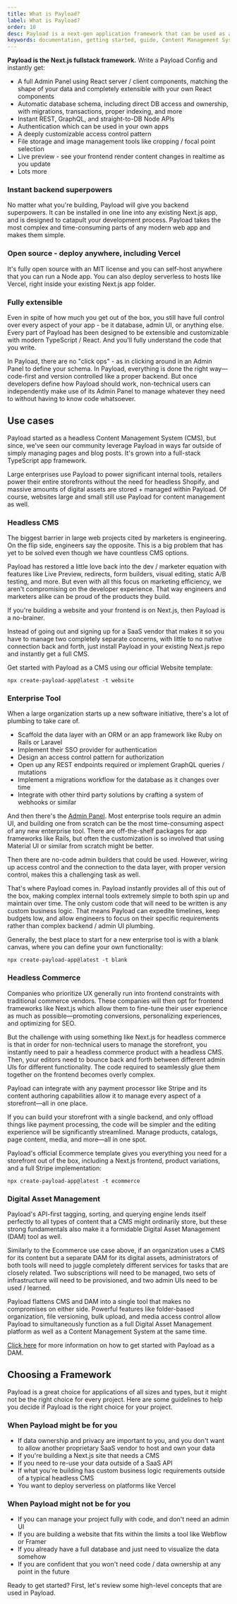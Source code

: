 ```yaml
---
title: What is Payload?
label: What is Payload?
order: 10
desc: Payload is a next-gen application framework that can be used as a Content Management System, enterprise tool framework, headless commerce platform, or digital asset management tool.
keywords: documentation, getting started, guide, Content Management System, cms, headless, javascript, node, react, express
---
```


<YouTube
  id="In_lFhzmbME"
  title="Payload Introduction - Closing the Gap Between Headless CMS and Application Frameworks"
/>

**Payload is the Next.js fullstack framework.** Write a Payload Config and instantly get:

- A full Admin Panel using React server / client components, matching the shape of your data and completely extensible with your own React components
- Automatic database schema, including direct DB access and ownership, with migrations, transactions, proper indexing, and more
- Instant REST, GraphQL, and straight-to-DB Node APIs
- Authentication which can be used in your own apps
- A deeply customizable access control pattern
- File storage and image management tools like cropping / focal point selection
- Live preview - see your frontend render content changes in realtime as you update
- Lots more

### Instant backend superpowers

No matter what you're building, Payload will give you backend superpowers. It can be installed in one line into any existing Next.js app, and is designed to catapult your development process. Payload takes the most complex and time-consuming parts of any modern web app and makes them simple.

### Open source - deploy anywhere, including Vercel

It's fully open source with an MIT license and you can self-host anywhere that you can run a Node app. You can also deploy serverless to hosts like Vercel, right inside your existing Next.js app folder.

### Fully extensible

Even in spite of how much you get out of the box, you still have full control over every aspect of your app - be it database, admin UI, or anything else. Every part of Payload has been designed to be extensible and customizable with modern TypeScript / React. And you'll fully understand the code that you write.

In Payload, there are no "click ops" - as in clicking around in an Admin Panel to define your schema. In Payload, everything is done the right way—code-first and version controlled like a proper backend. But once developers define how Payload should work, non-technical users can independently make use of its Admin Panel to manage whatever they need to without having to know code whatsoever.

## Use cases

Payload started as a headless Content Management System (CMS), but since, we've seen our community leverage Payload in ways far outside of simply managing pages and blog posts. It's grown into a full-stack TypeScript app framework.

Large enterprises use Payload to power significant internal tools, retailers power their entire storefronts without the need for headless Shopify, and massive amounts of digital assets are stored + managed within Payload. Of course, websites large and small still use Payload for content management as well.

### Headless CMS

The biggest barrier in large web projects cited by marketers is engineering. On the flip side, engineers say the opposite. This is a big problem that has yet to be solved even though we have countless CMS options.

Payload has restored a little love back into the dev / marketer equation with features like Live Preview, redirects, form builders, visual editing, static A/B testing, and more. But even with all this focus on marketing efficiency, we aren't compromising on the developer experience. That way engineers and marketers alike can be proud of the products they build.

If you're building a website and your frontend is on Next.js, then Payload is a no-brainer.

<Banner type="success">
  Instead of going out and signing up for a SaaS vendor that makes it so you have to manage two completely separate concerns, with little to no native connection back and forth, just install Payload in your existing Next.js repo and instantly get a full CMS.
</Banner>

Get started with Payload as a CMS using our official Website template:

```
npx create-payload-app@latest -t website
```

### Enterprise Tool

When a large organization starts up a new software initiative, there's a lot of plumbing to take care of.

- Scaffold the data layer with an ORM or an app framework like Ruby on Rails or Laravel
- Implement their SSO provider for authentication
- Design an access control pattern for authorization
- Open up any REST endpoints required or implement GraphQL queries / mutations
- Implement a migrations workflow for the database as it changes over time
- Integrate with other third party solutions by crafting a system of webhooks or similar

And then there's the [Admin Panel](../admin/overview). Most enterprise tools require an admin UI, and building one from scratch can be the most time-consuming aspect of any new enterprise tool. There are off-the-shelf packages for app frameworks like Rails, but often the customization is so involved that using Material UI or similar from scratch might be better.

Then there are no-code admin builders that could be used. However, wiring up access control and the connection to the data layer, with proper version control, makes this a challenging task as well.

That's where Payload comes in. Payload instantly provides all of this out of the box, making complex internal tools extremely simple to both spin up and maintain over time. The only custom code that will need to be written is any custom business logic. That means Payload can expedite timelines, keep budgets low, and allow engineers to focus on their specific requirements rather than complex backend / admin UI plumbing.

Generally, the best place to start for a new enterprise tool is with a blank canvas, where you can define your own functionality:

```
npx create-payload-app@latest -t blank
```

### Headless Commerce

Companies who prioritize UX generally run into frontend constraints with traditional commerce vendors. These companies will then opt for frontend frameworks like Next.js which allow them to fine-tune their user experience as much as possible—promoting conversions, personalizing experiences, and optimizing for SEO.

But the challenge with using something like Next.js for headless commerce is that in order for non-technical users to manage the storefront, you instantly need to pair a headless commerce product with a headless CMS. Then, your editors need to bounce back and forth between different admin UIs for different functionality. The code required to seamlessly glue them together on the frontend becomes overly complex.

Payload can integrate with any payment processor like Stripe and its content authoring capabilities allow it to manage every aspect of a storefront—all in one place.

If you can build your storefront with a single backend, and only offload things like payment processing, the code will be simpler and the editing experience will be significantly streamlined. Manage products, catalogs, page content, media, and more—all in one spot.

Payload's official Ecommerce template gives you everything you need for a storefront out of the box, including a Next.js frontend, product variations, and a full Stripe implementation:

```
npx create-payload-app@latest -t ecommerce
```

### Digital Asset Management

Payload's API-first tagging, sorting, and querying engine lends itself perfectly to all types of content that a CMS might ordinarily store, but these strong fundamentals also make it a formidable Digital Asset Management (DAM) tool as well.

Similarly to the Ecommerce use case above, if an organization uses a CMS for its content but a separate DAM for its digital assets, administrators of both tools will need to juggle completely different services for tasks that are closely related. Two subscriptions will need to be managed, two sets of infrastructure will need to be provisioned, and two admin UIs need to be used / learned.

Payload flattens CMS and DAM into a single tool that makes no compromises on either side. Powerful features like folder-based organization, file versioning, bulk upload, and media access control allow Payload to simultaneously function as a full Digital Asset Management platform as well as a Content Management System at the same time.

[Click here](https://payloadcms.com/use-cases/digital-asset-management) for more information on how to get started with Payload as a DAM.

## Choosing a Framework

Payload is a great choice for applications of all sizes and types, but it might not be the right choice for every project. Here are some guidelines to help you decide if Payload is the right choice for your project.

### When Payload might be for you

- If data ownership and privacy are important to you, and you don't want to allow another proprietary SaaS vendor to host and own your data
- If you're building a Next.js site that needs a CMS
- If you need to re-use your data outside of a SaaS API
- If what you're building has custom business logic requirements outside of a typical headless CMS
- You want to deploy serverless on platforms like Vercel

### When Payload might not be for you

- If you can manage your project fully with code, and don't need an admin UI
- If you are building a website that fits within the limits a tool like Webflow or Framer
- If you already have a full database and just need to visualize the data somehow
- If you are confident that you won't need code / data ownership at any point in the future

Ready to get started? First, let's review some high-level concepts that are used in Payload.
